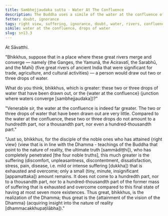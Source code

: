 ```yaml
---
title: Sambhejjaudaka sutta - Water At The Confluence
description: The Buddha uses a simile of the water at the confluence of great rivers to illustrate the extent of suffering that is exhausted and overcome by a disciple of the noble ones who has attained right view.
fetter: doubt, ignorance
tags: right view, suffering, ignorance, doubt, water, rivers, confluence sn, sn12-21, sn13
simile: water at the confluence, drops of water
slug: sn13.3
---
```


At Sāvatthi.

"Bhikkhus, suppose that in a place where these great rivers merge and converge — namely \{the Ganges, the Yamunā, the Aciravatī, the Sarabhū, and the Mahī} (five great rivers of ancient India that were significant for trade, agriculture, and cultural activities) — a person would draw out two or three drops of water.

What do you think, bhikkhus, which is greater: these two or three drops of water that have been drawn out, or the \{water at the confluence} (junction where waters converge [sambhejjaudaka])?"

"Venerable sir, the water at the confluence is indeed far greater. The two or three drops of water that have been drawn out are very little. Compared to the water at the confluence, these two or three drops do not amount to a hundredth part, nor a thousandth part, nor even a hundred-thousandth part."

"Just so, bhikkhus, for the disciple of the noble ones who has attained \{right view} (view that is in line with the Dhamma - teachings of the Buddha that point to the nature of reality, the ultimate truth [sammādiṭṭhi]), who has completely penetrated [the four noble truths], this much greater is the suffering (discomfort, unpleasantness, discontentment, dissatisfaction, stress, pain, disease, i.e. mild or intense suffering [dukkha]) that is exhausted and overcome; only a small (tiny, minute, insignificant [appamattaka]) amount remains. It does not come to a hundredth part, nor to a thousandth part, nor to a hundred-thousandth part of the former mass of suffering that is exhausted and overcome compared to this final state of having at most seven more existences. Thus great, bhikkhus, is the realization of the Dhamma; thus great is the \{attainment of the vision of the Dhamma} (acquiring insight into the nature of reality [dhammacakkhupaṭilābha])."